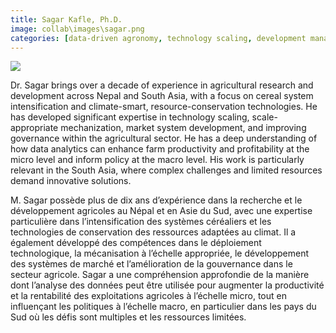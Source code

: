 ```yaml
---
title: Sagar Kafle, Ph.D.
image: collab\images\sagar.png
categories: [data-driven agronomy, technology scaling, development management, system research, governance]
---
```


![](sagar.png){.nolightbox fig-align="center" style="margin-top: 0px;"}


::: { .content-visible when-profile="english"}


Dr. Sagar brings over a decade of experience in agricultural research and development across Nepal and South Asia, with a focus on cereal system intensification and climate-smart, resource-conservation technologies. He has developed significant expertise in technology scaling, scale-appropriate mechanization, market system development, and improving governance within the agricultural sector. He has a deep understanding of how data analytics can enhance farm productivity and profitability at the micro level and inform policy at the macro level. His work is particularly relevant in the South Asia, where complex challenges and limited resources demand innovative solutions.

:::


::: { .content-visible when-profile="french"}


M. Sagar possède plus de dix ans d'expérience dans la recherche et le développement agricoles au Népal et en Asie du Sud, avec une expertise particulière dans l'intensification des systèmes céréaliers et les technologies de conservation des ressources adaptées au climat. Il a également développé des compétences dans le déploiement technologique, la mécanisation à l'échelle appropriée, le développement des systèmes de marché et l'amélioration de la gouvernance dans le secteur agricole. Sagar a une compréhension approfondie de la manière dont l'analyse des données peut être utilisée pour augmenter la productivité et la rentabilité des exploitations agricoles à l'échelle micro, tout en influençant les politiques à l'échelle macro, en particulier dans les pays du Sud où les défis sont multiples et les ressources limitées. 

:::



